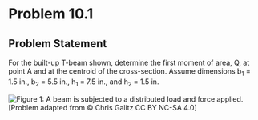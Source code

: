 # Problem 10.1 {.unnumbered}

## Problem Statement

For the built-up T-beam shown, determine the first moment of area, Q, at point A and at the centroid of the cross-section. Assume dimensions b<sub>1</sub> = 1.5 in., b<sub>2</sub> = 5.5 in., h<sub>1</sub> = 7.5 in., and h<sub>2</sub> = 1.5 in.

![Figure 1: A beam is subjected to a distributed load and force applied. ](images/680.png){fig-alt="A T beam has an upper base of b2 and a lower base of b1. The T beam also has a stem height of h1 and a top height of h2."}
\[Problem adapted from © Chris Galitz CC BY NC-SA 4.0\]
